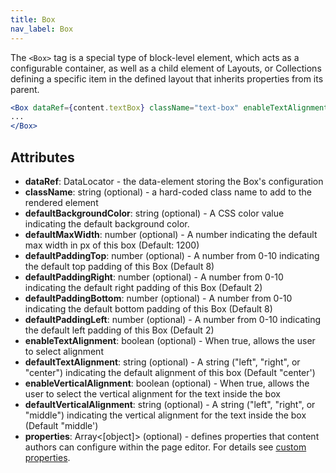 ```yaml
---
title: Box
nav_label: Box
---
```


The `<Box>` tag is a special type of block-level element, which acts as a configurable container, as well as a child element of Layouts, or Collections defining a specific item in the defined layout that inherits properties from its parent.

```jsx
<Box dataRef={content.textBox} className="text-box" enableTextAlignment={true}>
...
</Box>
```

## Attributes

* **dataRef**: DataLocator - the data-element storing the Box's configuration
* **className**: string (optional) - a hard-coded class name to add to the rendered element
* **defaultBackgroundColor**: string (optional) - A CSS color value indicating the default background color.
* **defaultMaxWidth**: number (optional) - A number indicating the default max width in px of this box (Default: 1200)
* **defaultPaddingTop**: number (optional) - A number from 0-10 indicating the default top padding of this Box (Default 8)
* **defaultPaddingRight**: number (optional) - A number from 0-10 indicating the default right padding of this Box (Default 2)
* **defaultPaddingBottom**: number (optional) - A number from 0-10 indicating the default bottom padding of this Box (Default 8)
* **defaultPaddingLeft**: number (optional) - A number from 0-10 indicating the default left padding of this Box (Default 2)
* **enableTextAlignment**: boolean (optional) - When true, allows the user to select alignment
* **defaultTextAlignment**: string (optional) - A string ("left", "right", or "center") indicating the default alignment of this box (Default "center')
* **enableVerticalAlignment**: boolean (optional) - When true, allows the user to select the vertical alignment for the text inside the box
* **defaultVerticalAlignment**: string (optional) - A string ("left", "right", or "middle") indicating the vertical alignment for the text inside the box (Default "middle')
* **properties**: Array<\[object]> (optional) - defines properties that content authors can configure within the page editor. For details see [custom properties](/docs/studio/developers/features/properties).

